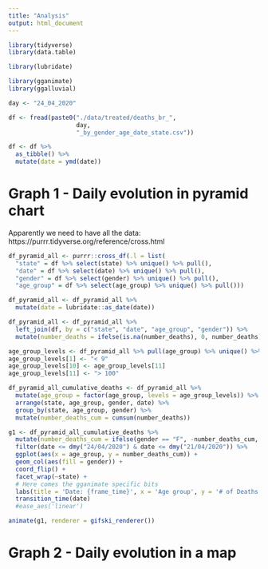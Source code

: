```yaml
---
title: "Analysis"
output: html_document
---
```


```r
library(tidyverse)
library(data.table)

library(lubridate)

library(gganimate)
library(ggalluvial)
```

```r
day <- "24_04_2020"

df <- fread(paste0("./data/treated/deaths_br_", 
                   day,
                   "_by_gender_age_date_state.csv"))
```

```r
df <- df %>% 
  as_tibble() %>% 
  mutate(date = ymd(date))
```

# Graph 1 - Daily evolution in pyramid chart

Apparently we need to have all the data: 
https://purrr.tidyverse.org/reference/cross.html

```r
df_pyramid_all <- purrr::cross_df(.l = list(
  "state" = df %>% select(state) %>% unique() %>% pull(),
  "date" = df %>% select(date) %>% unique() %>% pull(),
  "gender" = df %>% select(gender) %>% unique() %>% pull(),
  "age_group" = df %>% select(age_group) %>% unique() %>% pull()))

df_pyramid_all <- df_pyramid_all %>% 
  mutate(date = lubridate::as_date(date))
```

```r
df_pyramid_all <- df_pyramid_all %>% 
  left_join(df, by = c("state", "date", "age_group", "gender")) %>% 
  mutate(number_deaths = ifelse(is.na(number_deaths), 0, number_deaths))
```

```r
age_group_levels <- df_pyramid_all %>% pull(age_group) %>% unique() %>% sort()
age_group_levels[1] <- "< 9"
age_group_levels[10] <- age_group_levels[11]
age_group_levels[11] <- "> 100"

df_pyramid_all_cumulative_deaths <- df_pyramid_all %>% 
  mutate(age_group = factor(age_group, levels = age_group_levels)) %>% 
  arrange(state, age_group, gender, date) %>% 
  group_by(state, age_group, gender) %>% 
  mutate(number_deaths_cum = cumsum(number_deaths))
```

```r
g1 <- df_pyramid_all_cumulative_deaths %>% 
  mutate(number_deaths_cum = ifelse(gender == "F", -number_deaths_cum, number_deaths_cum)) %>% 
  filter(date <= dmy("24/04/2020") & date <= dmy("21/04/2020")) %>% 
  ggplot(aes(x = age_group, y = number_deaths_cum)) +
  geom_col(aes(fill = gender)) +
  coord_flip() +
  facet_wrap(~state) +
  # Here comes the gganimate specific bits
  labs(title = 'Date: {frame_time}', x = 'Age group', y = '# of Deaths') +
  transition_time(date)
  #ease_aes('linear')

animate(g1, renderer = gifski_renderer())
```

# Graph 2 - Daily evolution in a map

```r

```

